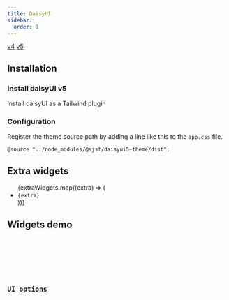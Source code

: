```yaml
---
title: DaisyUI
sidebar:
  order: 1
---
```






<Picker>
  <a href="../daisyui/" data-active={false}>v4</a>
  <a href="." data-active={true}>v5</a>
</Picker>

## Installation

<Npm pkg={THEME_PACKAGES.daisyui5} />

### Install daisyUI v5

<LinkButton href="https://daisyui.com/docs/install/" variant='secondary' target="_blank" icon="external">
  Install daisyUI as a Tailwind plugin
</LinkButton>

### Configuration

Register the theme source path by adding a line like this to the `app.css` file.

`@source "../node_modules/@sjsf/daisyui5-theme/dist";`

## Extra widgets

<ul>
  {extraWidgets.map((extra) => (
    <li><code>{extra}</code></li>
  ))}
</ul>

## Widgets demo

<Tabs>
  <TabItem label='Form'>
    <FormCard style={styles}>
      <Form client:only="svelte" />
    </FormCard>
  </TabItem>
  <TabItem label="JSON Schema" >
    <Code lang="json" code={JSON.stringify(schemas.schema, null, 2)} />
  </TabItem>
  <TabItem label="UI Schema">
    <Code lang="json" code={JSON.stringify(schemas.uiSchema, null, 2)} />
  </TabItem>
</Tabs>

## UI options

<Code code={uiOptionsCode} lang="typescript" />